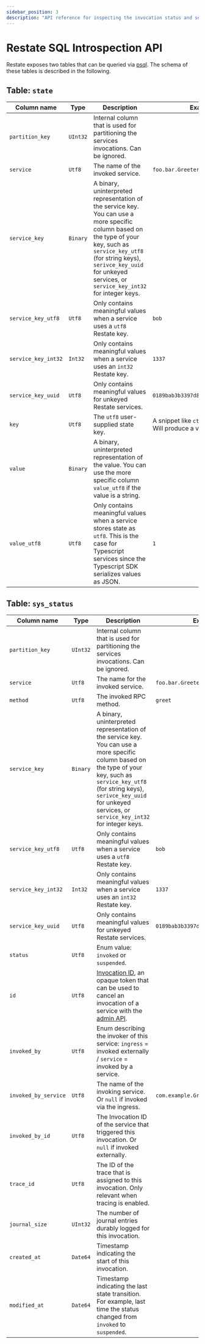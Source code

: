 ```yaml
---
sidebar_position: 3
description: "API reference for inspecting the invocation status and service state."
---
```


# Restate SQL Introspection API

Restate exposes two tables that can be queried via [psql](https://www.postgresql.org/docs/current/app-psql.html).
The schema of these tables is described in the following.

## Table: `state`

| Column name       | Type   | Description                                                                                                                                                                                                                      | Example                                                                               |
| ----------------- | ------ |----------------------------------------------------------------------------------------------------------------------------------------------------------------------------------------------------------------------------------| ------------------------------------------------------------------------------------- |
| `partition_key`     | `UInt32` | Internal column that is used for partitioning the services invocations. Can be ignored.                                                                                                                                          |                                                                                       |
| `service`           | `Utf8`   | The name of the invoked service.                                                                                                                                                                                                  | `foo.bar.Greeter`                                                                       |
| `service_key`       | `Binary` | A binary, uninterpreted representation of the service key. You can use a more specific column based on the type of your key, such as `service_key_utf8` (for string keys), `serivce_key_uuid` for unkeyed services, or `service_key_int32` for integer keys.| |
| `service_key_utf8`  | `Utf8`   | Only contains meaningful values when a service uses a `utf8` Restate key.                                                                                                                                                         | `bob`                                                                                   |
| `service_key_int32` | `Int32`  | Only contains meaningful values when a service uses an `int32` Restate key.                                                                                                                                                       | `1337`                                                                                  |
| `service_key_uuid`  | `Utf8`   | Only contains meaningful values for unkeyed Restate services.                                                                                                                                                                     | `0189bab3b3397d828e979e2548980fa6`                                                      |
| `key`               | `Utf8`   | The `utf8` user-supplied state key.                                                                                                                                                                                               | A snippet like  `ctx.set(“seen”, 1);` Will produce a value like: `seen` |
| `value`             | `Binary` | A binary, uninterpreted representation of the value. You can use the more specific column `value_utf8` if the value is a string. | |
| `value_utf8`        | `Utf8`   | Only contains meaningful values when a service stores state as `utf8`. This is the case for Typescript services since the Typescript SDK serializes values as JSON.                                                              | `1`                                                                                   |

## Table: `sys_status`

| Column name        | Type   | Description                                                                                                                                                                              | Example                                                        |
| ------------------ | ------ |------------------------------------------------------------------------------------------------------------------------------------------------------------------------------------------|----------------------------------------------------------------|
| `partition_key`      | `UInt32` | Internal column that is used for partitioning the services invocations. Can be ignored.                                                                                                  |                                                                |
| `service`            | `Utf8`   | The name for the invoked service.                                                                                                                                                         | `foo.bar.Greeter`                                              |
| `method`             | `Utf8`   | The invoked RPC method.                                                                                                                                                                   | `greet`                                                        |
| `service_key`        | `Binary` | A binary, uninterpreted representation of the service key. You can use a more specific column based on the type of your key, such as `service_key_utf8` (for string keys), `serivce_key_uuid` for unkeyed services, or `service_key_int32` for integer keys.| |
| `service_key_utf8`   | `Utf8`   | Only contains meaningful values when a service uses a `utf8` Restate key.                                                                                                                 | `bob`                                                          |
| `service_key_int32`  | `Int32`  | Only contains meaningful values when a service uses an `int32` Restate key.                                                                                                               | `1337`                                                         |
| `service_key_uuid`   | `Utf8`   | Only contains meaningful values for unkeyed Restate services.                                                                                                                             | `0189bab3b3397d828e979e2548980fa6`                             |
| `status`             | `Utf8`   | Enum value: `invoked` or `suspended`.                                                                                                                                                     |                                                                |
| `id`                 | `Utf8`   | [Invocation ID](/services/invocation#invocation-id), an opaque token that can be used to cancel an invocation of a service with the [admin API](/references/admin-api).                   |                                                                |
| `invoked_by`         | `Utf8`   | Enum describing the invoker of this service: `ingress` = invoked externally / `service` = invoked by a service.                                                                           |                                                                |
| `invoked_by_service` | `Utf8`   | The name of the invoking service. Or `null` if invoked via the ingress.                                                                                                                  | `com.example.Greeter`                                            |
| `invoked_by_id`      | `Utf8`   | The Invocation ID of the service that triggered this invocation. Or `null` if invoked externally.                                                                                        |                                                                |
| `trace_id`           | `Utf8`   | The ID of the trace that is assigned to this invocation. Only relevant when tracing is enabled.                                                                                          |                                                                |
| `journal_size`       | `UInt32` | The number of journal entries durably logged for this invocation.                                                                                                                         |                                                                |
| `created_at`         | `Date64` | Timestamp indicating the start of this invocation.                                                                                                                                       |                                                                |
| `modified_at`        | `Date64` | Timestamp indicating the last state transition. For example, last time the status changed from `invoked` to `suspended`.                                                                 |                                                                |
